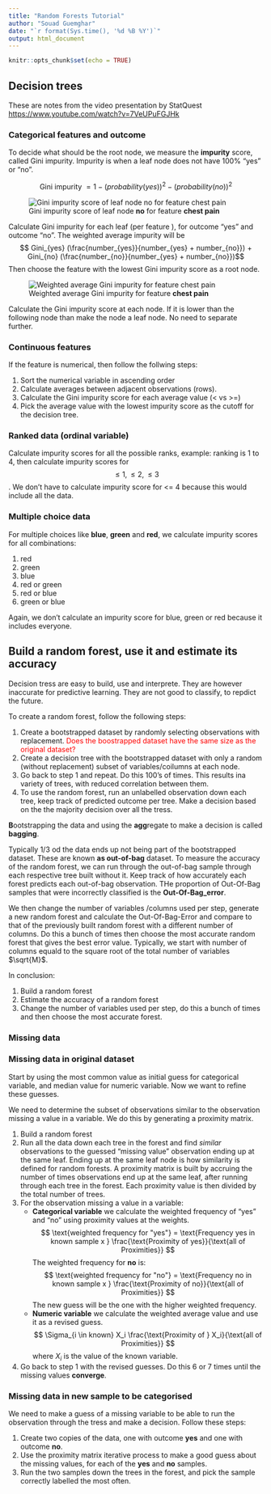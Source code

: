 ```yaml
---
title: "Random Forests Tutorial"
author: "Souad Guemghar"
date: "`r format(Sys.time(), '%d %B %Y')`"
output: html_document
---
```


```r
knitr::opts_chunk$set(echo = TRUE)
```

## Decision trees

These are notes from the video presentation by StatQuest <https://www.youtube.com/watch?v=7VeUPuFGJHk>

### Categorical features and outcome

To decide what should be the root node, we measure the **impurity** score, called Gini impurity.
Impurity is when a leaf node does not have 100% "yes" or "no".

$$ \text{Gini impurity } = 1 - (probability(yes))^2 - (probability(no))^2 $$

![Gini impurity score of leaf node __no__ for feature __chest pain__](Screenshot 2021-02-16 at 13.17.32.png)

Calculate Gini impurity for each leaf (per feature ), for outcome "yes" and outcome "no". The weighted average impurity will be $$ Gini_{yes} (\frac{number_{yes}}{number_{yes} + number_{no}}) + Gini_{no} (\frac{number_{no}}{number_{yes} + number_{no}})$$
Then choose the feature with the lowest Gini impurity score as a root node.

![Weighted average Gini impurity for feature __chest pain__](Screenshot 2021-02-16 at 13.24.55.png)

Calculate the Gini impurity score at each node. If it is lower than the following node than make the node a leaf node. No need to separate further.

### Continuous features

If the feature is numerical, then follow the follwing steps:

1. Sort the numerical variable in ascending order
1. Calculate averages between adjacent observations (rows).
1. Calculate the Gini impurity score for each average value (< vs >=)
1. Pick the average value with the lowest impurity score as the cutoff for the decision tree.

### Ranked data (ordinal variable)

Calculate impurity scores for all the possible ranks, example: ranking is 1 to 4, then calculate impurity scores for $$ \leq  1, \leq 2, \leq 3$$. We don't have to calculate impurity score for <= 4 because this would include all the data.

### Multiple choice data

For multiple choices like **blue**, **green** and **red**, we calculate impurity scores for all combinations: 

1. red
1. green
1. blue
1. red or green
1. red or blue
1. green or blue

Again, we don't calculate an impurity score for blue, green or red because it includes everyone.

## Build a random forest, use it and estimate its accuracy

Decision tress are easy to build, use and interprete. They are however inaccurate for predictive learning. They are not good to classify, to repdict the future.

To create a random forest, follow the following steps:

1. Create a bootstrapped dataset by randomly selecting observations with replacement. <span style="color: red;">Does the boostrapped dataset have the same size as the original dataset?</span>
2. Create a decision tree with the bootstrapped dataset with only a random (without replacement) subset of variables/coilumns at each node.
3. Go back to step 1 and repeat. Do this 100's of times. This results ina variety of trees, with reduced correlation between them.
4. To use the random forest, run an unlabelled observation down each tree, keep track of predicted outcome per tree. Make a decision based on the the majority decision over all the tress.

**B**ootstrapping the data and using the **agg**regate to make a decision is called **bagging**.

Typically 1/3 od the data ends up not being part of the bootstrapped dataset. These are known **as out-of-bag** dataset. To measure the accuracy of the random forest, we can run through the out-of-bag sample through each respective tree built without it. Keep track of how accurately each forest predicts each out-of-bag observation. THe proportion of Out-Of-Bag samples that were incorrectly classified is the **Out-Of-Bag_error**.

We then change the number of variables /columns used per step, generate a new random forest and calculate the Out-Of-Bag-Error and compare to that of the previously built random forest with a different number of columns. Do this a bunch of times then choose the most accurate random forest that gives the best error value. Typically, we start with number of columns equald to the square root of the total number of variables $\sqrt{M}$.


In conclusion:

1. Build a random forest
1. Estimate the accuracy of a random forest
1. Change the number of variables used per step, do this a bunch of times and then choose the most accurate forest.

### Missing data 

### Missing data in original dataset

Start by using the most common value as initial guess for categorical variable, and median value for numeric variable. Now we want to refine these guesses.

We need to determine the subset of observations similar to the observation missing a value in a variable. We do this by generating a proximity matrix.

1. Build a random forest
2. Run all the data down each tree in the forest and find *similar* observations to the guessed "missing value" observation ending up at the same leaf. Ending up at the same leaf node is how similarity is defined for random forests. A proximity matrix is built by accruing the number of times observations end up at the same leaf, after running through each tree in the forest. Each proximity value is then divided by the total number of trees.
3. For the observation missing a value in a variable:
   + **Categorical variable** we calculate the weighted frequency of "yes" and "no" using proximity values at the weights.
    $$ \text{weighted frequency for "yes"} = \text{Frequency yes in known sample x } \frac{\text{Proximity of yes}}{\text{all of Proximities}} $$
    The weighted frequency for **no** is:
    $$ \text{weighted frequency for "no"} = \text{Frequency no in known sample x } \frac{\text{Proximity of no}}{\text{all of Proximities}} $$
 The new guess will be the one with the higher weighted frequency.
   + **Numeric variable** we calculate the weighted average value and use it as a revised guess.
    $$ \Sigma_{i \in known} X_i \frac{\text{Proximity of } X_i}{\text{all of Proximities}} $$
    where $X_i$ is the value of the known variable.
4. Go back to step 1 with the revised guesses. Do this 6 or 7 times until the missing values **converge**.
 
### Missing data in new sample to be categorised

We need to make a guess of a missing variable to be able to run the observation through the tress and make a decision. 
Follow these steps:

1. Create two copies of the data, one with outcome **yes** and one with outcome **no**.
2. Use the proximity matrix iterative process to make a good guess about the missing values, for each of the **yes** and **no** samples.
3. Run the two samples down the trees in the forest, and pick the sample correctly labelled the most often.
   










